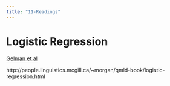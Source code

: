 ```yaml
---
title: "11-Readings"
---
```

#  Logistic Regression

[Gelman et al](/readings_pdf/Gelman.ch-05.logistic-regression 2.pdf.pdf)

http://people.linguistics.mcgill.ca/~morgan/qmld-book/logistic-regression.html



